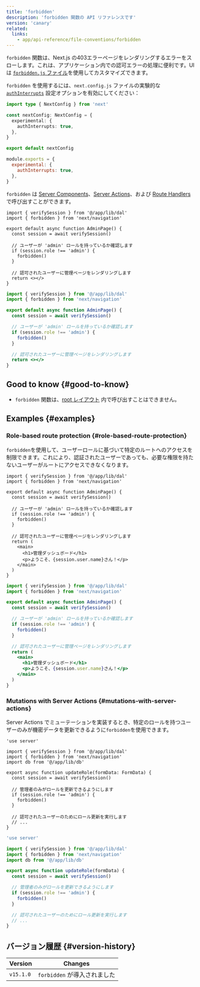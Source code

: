 ```yaml
---
title: 'forbidden'
description: 'forbidden 関数の API リファレンスです'
version: 'canary'
related:
  links:
    - app/api-reference/file-conventions/forbidden
---
```


`forbidden` 関数は、Next.js の403エラーページをレンダリングするエラーをスローします。これは、アプリケーション内での認可エラーの処理に便利です。UI は [`forbidden.js` ファイル](/docs/app/api-reference/file-conventions/forbidden)を使用してカスタマイズできます。

`forbidden` を使用するには、`next.config.js` ファイルの実験的な [`authInterrupts`](/docs/app/api-reference/config/next-config-js/authInterrupts) 設定オプションを有効にしてください：

<Tabs>
<TabItem value="ts" label="TypeScript">

```ts title="next.config.ts" switcher
import type { NextConfig } from 'next'

const nextConfig: NextConfig = {
  experimental: {
    authInterrupts: true,
  },
}

export default nextConfig
```

</TabItem>
<TabItem value="js" label="JavaScript">

```js title="next.config.js" switcher
module.exports = {
  experimental: {
    authInterrupts: true,
  },
}
```

</TabItem>
</Tabs>

`forbidden` は [Server Components](/docs/app/building-your-application/rendering/server-components)、[Server Actions](/docs/app/building-your-application/data-fetching/server-actions-and-mutations)、および [Route Handlers](/docs/app/building-your-application/routing/route-handlers) で呼び出すことができます。

<Tabs>
<TabItem value="tsx" label="TypeScript">

```tsx title="app/auth/route.tsx" switcher
import { verifySession } from '@/app/lib/dal'
import { forbidden } from 'next/navigation'

export default async function AdminPage() {
  const session = await verifySession()

  // ユーザーが 'admin' ロールを持っているか確認します
  if (session.role !== 'admin') {
    forbidden()
  }

  // 認可されたユーザーに管理ページをレンダリングします
  return <></>
}
```

</TabItem>
<TabItem value="jsx" label="JavaScript">

```jsx title="app/auth/route.js" switcher
import { verifySession } from '@/app/lib/dal'
import { forbidden } from 'next/navigation'

export default async function AdminPage() {
  const session = await verifySession()

  // ユーザーが 'admin' ロールを持っているか確認します
  if (session.role !== 'admin') {
    forbidden()
  }

  // 認可されたユーザーに管理ページをレンダリングします
  return <></>
}
```

</TabItem>
</Tabs>

## Good to know {#good-to-know}

- `forbidden` 関数は、[root レイアウト](/docs/app/building-your-application/routing/layouts-and-templates#root-layout-required) 内で呼び出すことはできません。

## Examples {#examples}

### Role-based route protection {#role-based-route-protection}

`forbidden`を使用して、ユーザーロールに基づいて特定のルートへのアクセスを制限できます。これにより、認証されたユーザーであっても、必要な権限を持たないユーザーがルートにアクセスできなくなります。

<Tabs>
<TabItem value="tsx" label="TypeScript">

```tsx title="app/admin/page.tsx" switcher
import { verifySession } from '@/app/lib/dal'
import { forbidden } from 'next/navigation'

export default async function AdminPage() {
  const session = await verifySession()

  // ユーザーが 'admin' ロールを持っているか確認します
  if (session.role !== 'admin') {
    forbidden()
  }

  // 認可されたユーザーに管理ページをレンダリングします
  return (
    <main>
      <h1>管理ダッシュボード</h1>
      <p>ようこそ、{session.user.name}さん！</p>
    </main>
  )
}
```

</TabItem>
<TabItem value="jsx" label="JavaScript">

```jsx title="app/admin/page.js" switcher
import { verifySession } from '@/app/lib/dal'
import { forbidden } from 'next/navigation'

export default async function AdminPage() {
  const session = await verifySession()

  // ユーザーが 'admin' ロールを持っているか確認します
  if (session.role !== 'admin') {
    forbidden()
  }

  // 認可されたユーザーに管理ページをレンダリングします
  return (
    <main>
      <h1>管理ダッシュボード</h1>
      <p>ようこそ、{session.user.name}さん！</p>
    </main>
  )
}
```

</TabItem>
</Tabs>

### Mutations with Server Actions {#mutations-with-server-actions}

Server Actions でミューテーションを実装するとき、特定のロールを持つユーザーのみが機密データを更新できるように`forbidden`を使用できます。

<Tabs>
<TabItem value="tsx" label="TypeScript">

```tsx title="app/auth/route.tsx" switcher
'use server'

import { verifySession } from '@/app/lib/dal'
import { forbidden } from 'next/navigation'
import db from '@/app/lib/db'

export async function updateRole(formData: FormData) {
  const session = await verifySession()

  // 管理者のみがロールを更新できるようにします
  if (session.role !== 'admin') {
    forbidden()
  }

  // 認可されたユーザーのためにロール更新を実行します
  // ...
}
```

</TabItem>
<TabItem value="jsx" label="JavaScript">

```jsx title="app/auth/route.js" switcher
'use server'

import { verifySession } from '@/app/lib/dal'
import { forbidden } from 'next/navigation'
import db from '@/app/lib/db'

export async function updateRole(formData) {
  const session = await verifySession()

  // 管理者のみがロールを更新できるようにします
  if (session.role !== 'admin') {
    forbidden()
  }

  // 認可されたユーザーのためにロール更新を実行します
  // ...
}
```

</TabItem>
</Tabs>

## バージョン履歴 {#version-history}

| Version   | Changes                      |
| --------- | ---------------------------- |
| `v15.1.0` | `forbidden` が導入されました |
